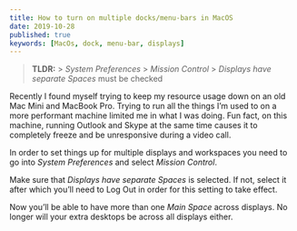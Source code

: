 ```yaml
---
title: How to turn on multiple docks/menu-bars in MacOS
date: 2019-10-28
published: true
keywords: [MacOs, dock, menu-bar, displays]
---
```


> **TLDR:** > _System Preferences_ > _Mission Control_ > _Displays have separate Spaces_ must be checked

Recently I found myself trying to keep my resource usage down on an old Mac Mini and MacBook Pro. Trying to run all the things I’m used to on a more performant machine limited me in what I was doing. Fun fact, on this machine, running Outlook and Skype at the same time causes it to completely freeze and be unresponsive during a video call.

In order to set things up for multiple displays and workspaces you need to go into _System Preferences_ and select _Mission Control_.

Make sure that _Displays have separate Spaces_ is selected. If not, select it after which you’ll need to Log Out in order for this setting to take effect.

Now you’ll be able to have more than one _Main Space_ across displays. No longer will your extra desktops be across all displays either.
